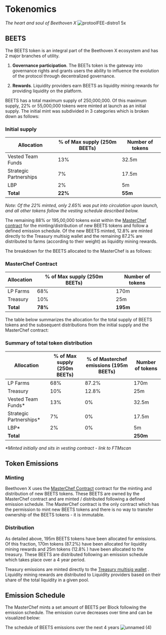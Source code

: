 # Tokenomics
_The heart and soul of Beethoven X_
![protoolFEE-distro1 5x](https://user-images.githubusercontent.com/109503546/207841258-86fb0c52-57e2-4d1c-90e7-2c8ccf1662b5.png)

## BEETS
The BEETS token is an integral part of the Beethoven X ecosystem and has 2 major branches of utility.

1. **Governance participation**. The BEETs token is the gateway into governance rights and grants users the ability to influence the evolution of the protocol through decentralized governance.
 
2. **Rewards**. Liquidity providers earn BEETS as liquidity mining rewards for providing liquidity on the platform. 

BEETS has a total maximum supply of 250,000,000. Of this maximum supply,  22% or 55,000,000 tokens were minted at launch as an initial supply.
The initial mint was subdivided in 3 categories which is broken down as follows:


### Initial supply

| Allocation    | % of Max supply (250m BEETs) | Number of tokens |
| ------------- | -------------  | ------------- |
| Vested Team Funds  | 13% | 32.5m |
| Strategic Partnerships | 7%  | 17.5m |
| LBP | 2%  | 5m |
| **Total** | **22%** | **55m** |

_Note: Of the 22% minted, only 2.65% was put into circulation upon launch, and all other tokens follow the vesting schedule described below._

The remaining 88% or 195,00,000 tokens exist within the [MasterChef contract](https://ftmscan.com/address/0xa1e849b1d6c2fd31c63eef7822e9e0632411ada7) for the minting/distribution of new BEETS tokens and follow a defined emission schedule. Of the new BEETS minted, 12.8% are minted directly to the Treasury multisig wallet and the remaining 87.2% are distributed to farms (according to their weight) as liquidity mining rewards.

The breakdown for the BEETS allocated to the MasterChef is as follows:

### MasterChef Contract
| Allocation | % of Max supply (250m BEETs) | Number of tokens |
| ---------- | ---------------------------- | ---------------- |
| LP Farms   | 68%                     | 170m              |
| Treasury   |     10%                          |       25m           |
|  **Total**           |             **78%**              |      **195m**            |

The table below summarizes the allocation for the total supply of BEETS tokens and the subsequent distributions from the initial supply and the MasterChef contract:

### Summary of total token distribution

| Allocation | % of Max supply (250m BEETs) |  % of Masterchef emissions (195m BEETs)  | Number of tokens |
| ---------- | ---------------------------- |    -------    | ---------------- |
| LP Farms   | 68%        | 87.2%             | 170m              |
| Treasury   |     10%        | 12.8%                  |       25m           |
| Vested Team Funds*  | 13% | 0%    | 32.5m |
| Strategic Partnerships* | 7%  |  0% | 17.5m |
| LBP* | 2% | 0%  | 5m |
|  **Total**           |                    |       |      **250m**            |

_*Minted initially and sits in vesting contract - link to FTMscan_

## Token Emissions 

### Minting
Beethoven X uses the [MasterChef Contract](https://ftmscan.com/address/0x8166994d9ebbe5829ec86bd81258149b87facfd3) contract for the minting and distribution of new BEETS tokens. These BEETS are owned by the MasterChef contract and are minted / distributed following a defined emission schedule. The MasterChef contract is the only contract which has the permission to mint new BEETS tokens and there is no way to transfer ownership of the BEETS tokens - it is immutable. 

### Distribution
As detailed above, 195m BEETS tokens have been allocated for emissions. Of this fraction, 170m tokens (87.2%) have been allocated for liquidity mining rewards and 25m tokens (12.8% ) have been allocated to the treasury. These BEETS are distributed following an emission schedule which takes place over a 4 year period.

Treasury emissions are minted directly to the [Treasury multisig wallet](https://ftmscan.com/address/0xa1e849b1d6c2fd31c63eef7822e9e0632411ada7) . Liquidity mining rewards are distributed to Liquidity providers based on their share of the total liquidity in a given pool.

## Emission Schedule

The MasterChef mints a set amount of BEETS per Block following the emission schedule. The emission curve decreases over time and can be visualized below:

The schedule of BEETS emissions over the next 4 years
![unnamed (4)](https://user-images.githubusercontent.com/109503546/207849063-78454a4d-f0c6-48ae-88cb-bd643cb59004.png)


